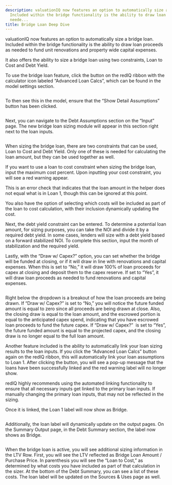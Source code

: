 ```yaml
---
description: valuationIQ now features an option to automatically size a bridge loan
  Included within the bridge functionality is the ability to draw loan proceeds as
  neede...
title: Bridge Loan Deep Dive
---
```


valuationIQ now features an option to automatically size a bridge loan. Included within the bridge functionality is the ability to draw loan proceeds as needed to fund unit renovations and property wide capital expenses.


It also offers the ability to size a bridge loan using two constraints, Loan to Cost and Debt Yield.


To use the bridge loan feature, click the button on the redIQ ribbon with the calculator icon labeled “Advanced Loan Calcs”, which can be found in the model settings section.


<Frame>
  <img src="https://rediq.zendesk.com/hc/en-us/article_attachments/4409290712980/43d3cff7795dda970a5abdca4cf93d7373086a286bdb9fe7961d1e3f1dfc1033.png" alt="" />
</Frame>


To then see this in the model, ensure that the “Show Detail Assumptions” button has been clicked.


<Frame>
  <img src="https://rediq.zendesk.com/hc/en-us/article_attachments/4409290713236/859b939c9fa0c0debda361802b602d596ca2a2be2231e2b17601103872ec148c.png" alt="" />
</Frame>


Next, you can navigate to the Debt Assumptions section on the “Input” page. The new bridge loan sizing module will appear in this section right next to the loan inputs.


<Frame>
  <img src="https://rediq.zendesk.com/hc/en-us/article_attachments/4409290713492/ee00302c0f6727902329d5bc0e5659efc7fa9afbac404a2513b94d50fa12c477.png" alt="" />
</Frame>


When sizing the bridge loan, there are two constraints that can be used, Loan to Cost and Debt Yield. Only one of these is needed for calculating the loan amount, but they can be used together as well.


If you want to use a loan to cost constraint when sizing the bridge loan, input the maximum cost percent. Upon inputting your cost constraint, you will see a red warning appear.


This is an error check that indicates that the loan amount in the helper does not equal what is in Loan 1, though this can be ignored at this point.


You also have the option of selecting which costs will be included as part of the loan to cost calculation, with their inclusion dynamically updating the cost.


Next, the debt yield constraint can be entered. To determine a potential loan amount, for sizing purposes, you can take the NOI and divide it by a required debt yield. In some cases, lenders will size with a debt yield based on a forward stabilized NOI. To complete this section, input the month of stabilization and the required yield.


Lastly, with the “Draw w/ Capex?” option, you can set whether the bridge will be funded at closing, or if it will draw in line with renovations and capital expenses. When this is set to “No,” it will draw 100% of loan proceeds for capex at closing and deposit them to the capex reserve. If set to “Yes”, it will draw loan proceeds as needed to fund renovations and capital expenses.


<Frame>
  <img src="https://rediq.zendesk.com/hc/en-us/article_attachments/4409290713748/7e1c28c8d416af3dfef189b82ae69f630b7f6921d47af3f02ec0be411680b45a.png" alt="" />
</Frame>


Right below the dropdown is a breakout of how the loan proceeds are being drawn. If “Draw w/ Capex?” is set to “No,” you will notice the future funded amount is equal to zero since all proceeds are being drawn at close. Also, the closing draw is equal to the loan amount, and the escrowed portion is equal to the anticipated capex spend, indicating that you have escrowed loan proceeds to fund the future capex. If “Draw w/ Capex?”  is set to “Yes”, the future funded amount is equal to the projected capex, and the closing draw is no longer equal to the full loan amount.


Another feature included is the ability to automatically link your loan sizing results to the loan inputs. If you click the “Advanced Loan Calcs” button again on the redIQ ribbon, this will automatically link your loan assumptions to Loan 1. After clicking the button, you will see a pop-up message that the loans have been successfully linked and the red warning label will no longer show.


redIQ highly recommends using the automated linking functionality to ensure that all necessary inputs get linked to the primary loan inputs. If manually changing the primary loan inputs, that may not be reflected in the sizing.


Once it is linked, the Loan 1 label will now show as Bridge.


<Frame>
  <img src="https://rediq.zendesk.com/hc/en-us/article_attachments/4409290714004/2d850f3317725508ef57aeaef40a10023bcca1574ec656afdfd3d1aad397b7d6.png" alt="" />
</Frame>


Additionally, the loan label will dynamically update on the output pages. On the Summary Output page, in the Debt Summary section, the label now shows as Bridge.


<Frame>
  <img src="https://rediq.zendesk.com/hc/en-us/article_attachments/4409290714516/f105ee19b74fb40af18f81506e9c5a7db615ecdd48078f5800b18631316422aa.png" alt="" />
</Frame>


When the bridge loan is active, you will see additional sizing information in the LTV Row. First, you will see the LTV reflected as Bridge Loan Amount / Purchase Price. In parenthesis you will see the “Loan to Cost,” as determined by what costs you have included as part of that calculation in the sizer. At the bottom of the Debt Summary, you can see a list of these costs. The loan label will be updated on the Sources & Uses page as well.